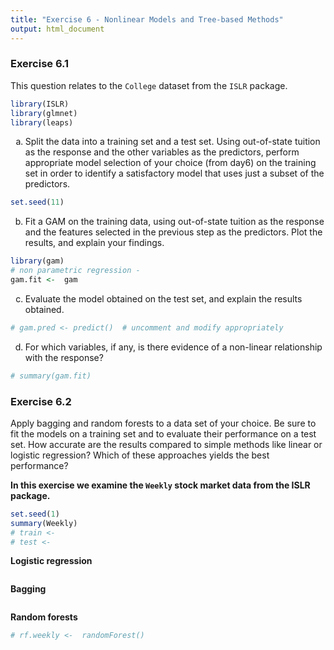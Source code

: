 ```yaml
---
title: "Exercise 6 - Nonlinear Models and Tree-based Methods"
output: html_document
---
```


### Exercise 6.1

This question relates to the `College` dataset from the `ISLR` package.

```r
library(ISLR)
library(glmnet)
library(leaps)
```

(a) Split the data into a training set and a test set. Using out-of-state tuition as the response and the other variables as the predictors, perform appropriate model selection of your choice (from day6) on the training set in order to identify a satisfactory model that uses just a subset of the predictors.

```r
set.seed(11)
```

(b) Fit a GAM on the training data, using out-of-state tuition as the response and the features selected in the previous step as the predictors. Plot the results, and explain your findings.

```r
library(gam)
# non parametric regression - 
gam.fit <-  gam
```

(c) Evaluate the model obtained on the test set, and explain the results obtained.

```r
# gam.pred <- predict()  # uncomment and modify appropriately
```

(d) For which variables, if any, is there evidence of a non-linear relationship with the response?

```r
# summary(gam.fit)
```


### Exercise 6.2 

Apply bagging and random forests to a data set of your choice. Be sure to fit the models on a training set and to evaluate their performance on a test set. How accurate are the results compared to simple methods like linear or logistic regression? Which of these approaches yields the best performance?

**In this exercise we examine the `Weekly` stock market data from the ISLR package.**
```r
set.seed(1)
summary(Weekly)
# train <-  
# test <-
```

**Logistic regression**
```r

```

**Bagging**
```r

```

**Random forests**
```r
# rf.weekly <-  randomForest()
```

